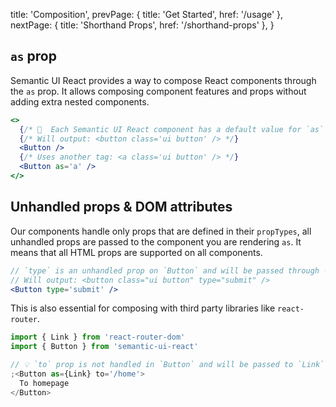 
  title: 'Composition',
  prevPage: { title: 'Get Started', href: '/usage' },
  nextPage: { title: 'Shorthand Props', href: '/shorthand-props' },
}

## `as` prop

Semantic UI React provides a way to compose React components through the `as` prop. It allows composing component features and props without adding extra nested components.

```jsx
<>
  {/* 🔨  Each Semantic UI React component has a default value for `as` prop */}
  {/* Will output: <button class='ui button' /> */}
  <Button />
  {/* Uses another tag: <a class='ui button' /> */}
  <Button as='a' />
</>
```

## Unhandled props & DOM attributes

Our components handle only props that are defined in their `propTypes`, all unhandled props are passed to the component you are rendering `as`. It means that all HTML props are supported on all components.

```jsx
// `type` is an unhandled prop on `Button` and will be passed through ⬇️
// Will output: <button class="ui button" type="submit" />
<Button type='submit' />
```

This is also essential for composing with third party libraries like `react-router`.

```jsx
import { Link } from 'react-router-dom'
import { Button } from 'semantic-ui-react'

// 💡 `to` prop is not handled in `Button` and will be passed to `Link` component
;<Button as={Link} to='/home'>
  To homepage
</Button>
```
